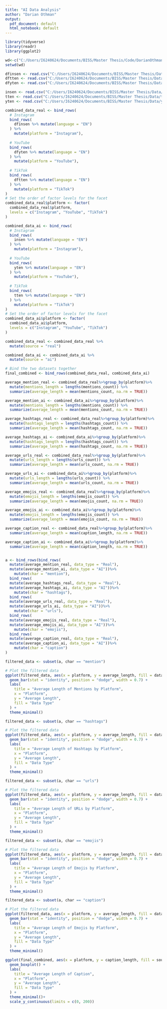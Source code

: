 ```yaml
---
title: "AI Data Analysis"
author: "Darian Othman"
output:
  pdf_document: default
  html_notebook: default
---
```


```r
library(tidyverse)
library(readr)
library(ggplot2)
```

```r
wd<-c("C:/Users/I6240624/Documents/BISS/Master Thesis/Code/DarianOthmanMasterThesis/Notebooks")
setwd(wd)
```


```r
dfinsen <- read.csv("C:/Users/I6240624/Documents/BISS/Master Thesis/Data/dfinsenchar.csv")
dftten <- read.csv("C:/Users/I6240624/Documents/BISS/Master Thesis/Data/dfttenchar.csv")
dfyten <- read.csv("C:/Users/I6240624/Documents/BISS/Master Thesis/Data/dfytenchar.csv")

insen <- read.csv("C:/Users/I6240624/Documents/BISS/Master Thesis/Data/insenchar_agt1p1.csv")
tten <- read.csv("C:/Users/I6240624/Documents/BISS/Master Thesis/Data/ttenchar_agt1p1.csv")
yten <- read.csv("C:/Users/I6240624/Documents/BISS/Master Thesis/Data/ytenchar_agt1p1.csv")
```


```r
combined_data_real <- bind_rows(
  # Instagram
  bind_rows(
    dfinsen %>% mutate(language = "EN")
  ) %>%
    mutate(platform = "Instagram"),
  
  # YouTube
  bind_rows(
    dfyten %>% mutate(language = "EN")
  ) %>%
    mutate(platform = "YouTube"),
  
  # TikTok
  bind_rows(
    dftten %>% mutate(language = "EN")
  ) %>%
    mutate(platform = "TikTok")
)
# Set the order of factor levels for the facet
combined_data_real$platform <- factor(
  combined_data_real$platform,
  levels = c("Instagram", "YouTube", "TikTok")
)
```

```r
combined_data_ai <- bind_rows(
  # Instagram
  bind_rows(
    insen %>% mutate(language = "EN")
  ) %>%
    mutate(platform = "Instagram"),
  
  # YouTube
  bind_rows(
    yten %>% mutate(language = "EN")
  ) %>%
    mutate(platform = "YouTube"),
  
  # TikTok
  bind_rows(
    tten %>% mutate(language = "EN")
  ) %>%
    mutate(platform = "TikTok")
)
# Set the order of factor levels for the facet
combined_data_ai$platform <- factor(
  combined_data_ai$platform,
  levels = c("Instagram", "YouTube", "TikTok")
)
```

```r
combined_data_real <- combined_data_real %>%
  mutate(source = "real")

combined_data_ai <- combined_data_ai %>%
  mutate(source = "ai")

# Bind the two datasets together
final_combined <- bind_rows(combined_data_real, combined_data_ai)
```

```r
average_mention_real <- combined_data_real%>%group_by(platform)%>%
  mutate(mentions_length = lengths(mentions_count)) %>%
  summarize(average_length = mean(mentions_count, na.rm = TRUE))

average_mention_ai <- combined_data_ai%>%group_by(platform)%>%
  mutate(mentions_length = lengths(mentions_count)) %>%
  summarize(average_length = mean(mentions_count, na.rm = TRUE))

average_hashtags_real <- combined_data_real%>%group_by(platform)%>%
  mutate(hashtags_length = lengths(hashtags_count)) %>%
  summarize(average_length = mean(hashtags_count, na.rm = TRUE))

average_hashtags_ai <- combined_data_ai%>%group_by(platform)%>%
  mutate(hashtags_length = lengths(hashtags_count)) %>%
  summarize(average_length = mean(hashtags_count, na.rm = TRUE))

average_urls_real <- combined_data_real%>%group_by(platform)%>%
  mutate(urls_length = lengths(urls_count)) %>%
  summarize(average_length = mean(urls_count, na.rm = TRUE))

average_urls_ai <- combined_data_ai%>%group_by(platform)%>%
  mutate(urls_length = lengths(urls_count)) %>%
  summarize(average_length = mean(urls_count, na.rm = TRUE))

average_emojis_real <- combined_data_real%>%group_by(platform)%>%
  mutate(emojis_length = lengths(emojis_count)) %>%
  summarize(average_length = mean(emojis_count, na.rm = TRUE))

average_emojis_ai <- combined_data_ai%>%group_by(platform)%>%
  mutate(emojis_length = lengths(emojis_count)) %>%
  summarize(average_length = mean(emojis_count, na.rm = TRUE))

average_caption_real <- combined_data_real%>%group_by(platform)%>%
  summarize(average_length = mean(caption_length, na.rm = TRUE))

average_caption_ai <- combined_data_ai%>%group_by(platform)%>%
  summarize(average_length = mean(caption_length, na.rm = TRUE))


a <- bind_rows(bind_rows(
  mutate(average_mention_real, data_type = "Real"),
  mutate(average_mention_ai, data_type = "AI"))%>%
    mutate(char = "mention"),
  bind_rows(
  mutate(average_hashtags_real, data_type = "Real"),
  mutate(average_hashtags_ai, data_type = "AI"))%>%
    mutate(char = "hashtags"),
  bind_rows(
  mutate(average_urls_real, data_type = "Real"),
  mutate(average_urls_ai, data_type = "AI"))%>%
    mutate(char = "urls"),
  bind_rows(
  mutate(average_emojis_real, data_type = "Real"),
  mutate(average_emojis_ai, data_type = "AI"))%>%
    mutate(char = "emojis"),
  bind_rows(
  mutate(average_caption_real, data_type = "Real"),
  mutate(average_caption_ai, data_type = "AI"))%>%
    mutate(char = "caption")
)
```


```r
filtered_data <- subset(a, char == "mention")

# Plot the filtered data
ggplot(filtered_data, aes(x = platform, y = average_length, fill = data_type)) +
  geom_bar(stat = "identity", position = "dodge", width = 0.7) +
  labs(
    title = "Average Length of Mentions by Platform",
    x = "Platform",
    y = "Average Length",
    fill = "Data Type"
  ) +
  theme_minimal()
```

```r
filtered_data <- subset(a, char == "hashtags")

# Plot the filtered data
ggplot(filtered_data, aes(x = platform, y = average_length, fill = data_type)) +
  geom_bar(stat = "identity", position = "dodge", width = 0.7) +
  labs(
    title = "Average Length of Hashtags by Platform",
    x = "Platform",
    y = "Average Length",
    fill = "Data Type"
  ) +
  theme_minimal()
```

```r
filtered_data <- subset(a, char == "urls")

# Plot the filtered data
ggplot(filtered_data, aes(x = platform, y = average_length, fill = data_type)) +
  geom_bar(stat = "identity", position = "dodge", width = 0.7) +
  labs(
    title = "Average Length of URLs by Platform",
    x = "Platform",
    y = "Average Length",
    fill = "Data Type"
  ) +
  theme_minimal()
```


```r
filtered_data <- subset(a, char == "emojis")

# Plot the filtered data
ggplot(filtered_data, aes(x = platform, y = average_length, fill = data_type)) +
  geom_bar(stat = "identity", position = "dodge", width = 0.7) +
  labs(
    title = "Average Length of Emojis by Platform",
    x = "Platform",
    y = "Average Length",
    fill = "Data Type"
  ) +
  theme_minimal()
```

```r
filtered_data <- subset(a, char == "caption")

# Plot the filtered data
ggplot(filtered_data, aes(x = platform, y = average_length, fill = data_type)) +
  geom_bar(stat = "identity", position = "dodge", width = 0.7) +
  labs(
    title = "Average Length of Emojis by Platform",
    x = "Platform",
    y = "Average Length",
    fill = "Data Type"
  ) +
  theme_minimal()
```

```r
ggplot(final_combined, aes(x = platform, y = caption_length, fill = source)) +
  geom_boxplot() +
  labs(
    title = "Average Length of Caption",
    x = "Platform",
    y = "Average Length",
    fill = "Data Type"
  ) +
  theme_minimal()+
  scale_y_continuous(limits = c(0, 200))
```

